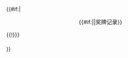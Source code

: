 {{#if:{{{medals|}}}|<div class="NavFrame {{#if:{{{expand|}}}||collapsed}}" style="border: none; padding: 0;">
    <div class="NavHead" style="font-size:105%; text-align: center; {{{titlestyle|background-color: transparent;}}}"><!--
     -->{{#if:{{{title|}}}|{{{title}}}|奖牌记录}}<!--
 --></div>
    <div class="NavContent" style="font-size:105%; font-weight: normal; width: 100%; line-height: 1.75;">
{{{!}} style="width:100%; background-color: #f9f9f9; color: #000000;"
{{{medals}}}
{{!}}}
</div></div>
}}<noinclude>
{{Documentation}}</noinclude>